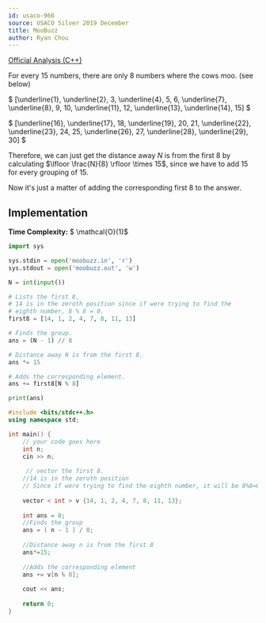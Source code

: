 ```yaml
---
id: usaco-966
source: USACO Silver 2019 December
title: MooBuzz
author: Ryan Chou
---
```


[Official Analysis (C++)](http://www.usaco.org/current/data/sol_moobuzz_silver_dec19.html)

For every $15$ numbers, there are only $8$ numbers where the cows moo. (see below)

$ [\underline{1}, \underline{2}, 3, \underline{4}, 5, 6, \underline{7}, \underline{8}, 9, 10, \underline{11}, 12, \underline{13}, \underline{14}, 15] $

$ [\underline{16}, \underline{17}, 18, \underline{19}, 20, 21, \underline{22}, \underline{23}, 24, 25, \underline{26}, 27, \underline{28}, \underline{29}, 30] $

Therefore, we can just get the distance away $N$ is from the first $8$ by calculating  $\lfloor \frac{N}{8} \rfloor \times 15$, since we have to add $15$ for every grouping of $15$. 

Now it's just a matter of adding the corresponding first $8$ to the answer. 

## Implementation

**Time Complexity:** $ \mathcal{O}(1)$
<LanguageSection>
<PySection>
```py
import sys

sys.stdin = open('moobuzz.in', 'r')
sys.stdout = open('moobuzz.out', 'w')

N = int(input())

# Lists the first 8. 
# 14 is in the zeroth position since if were trying to find the 
# eighth number, 8 % 8 = 0.
first8 = [14, 1, 2, 4, 7, 8, 11, 13]

# Finds the group.
ans = (N - 1) // 8 

# Distance away N is from the first 8.
ans *= 15

# Adds the corresponding element.
ans += first8[N % 8]

print(ans)
```
</PySection>
<CPPSection>

```cpp
#include <bits/stdc++.h>
using namespace std;

int main() {
	// your code goes here
	int n;
	cin >> n;
	
     // vector the first 8. 
    //14 is in the zeroth position    
    // Since if were trying to find the eighth number, it will be 8%8=0
 
	vector < int > v {14, 1, 2, 4, 7, 8, 11, 13};
	
	int ans = 0;
	//Finds the group
	ans = ( n - 1 ) / 8;
	
	//Distance away n is from the first 8
	ans*=15;
	
	//Adds the corresponding element
	ans += v[n % 8];
	
	cout << ans;
	
	return 0;
}
```

</CPPSection>


</LanguageSection>
